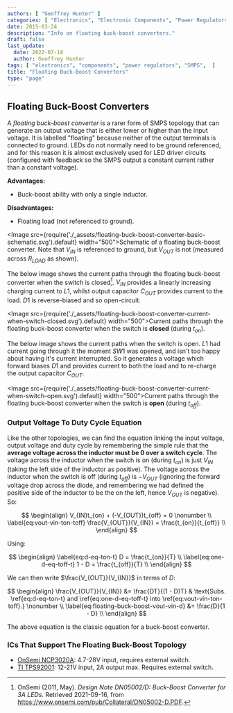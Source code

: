 ```yaml
---
authors: [ "Geoffrey Hunter" ]
categories: [ "Electronics", "Electronic Components", "Power Regulators" ]
date: 2015-03-24
description: "Info on floating buck-boost converters."
draft: false
last_update:
  date: 2022-07-18
  author: Geoffrey Hunter
tags: [ "electronics", "components", "power regulators", "SMPS",  ]
title: "Floating Buck-Boost Converters"
type: "page"
---
```


## Floating Buck-Boost Converters

A _floating buck-boost converter_ is a rarer form of SMPS topology that can generate an output voltage that is either lower or higher than the input voltage. It is labelled "floating" because neither of the output terminals is connected to ground. LEDs do not normally need to be ground referenced, and for this reason it is almost exclusively used for LED driver circuits (configured with feedback so the SMPS output a constant current rather than a constant voltage).

**Advantages:**

* Buck-boost ability with only a single inductor.

**Disadvantages:**

* Floating load (not referenced to ground).

<Image src={require('./_assets/floating-buck-boost-converter-basic-schematic.svg').default} width="500">Schematic of a floating buck-boost converter. Note that $V_{IN}$ is referenced to ground, but $V_{OUT}$ is not (measured across $R_{LOAD}$ as shown).</Image>

The below image shows the current paths through the floating buck-boost converter when the switch is closed[^bib-onsemi-floating-buck-boost]. $V_{IN}$ provides a linearly increasing charging current to $L1$, whilst output capacitor $C_{OUT}$ provides current to the load. $D1$ is reverse-biased and so open-circuit.

<Image src={require('./_assets/floating-buck-boost-converter-current-when-switch-closed.svg').default} width="500">Current paths through the floating buck-boost converter when the switch is **closed** (during $t_{on}$).</Image>

The below image shows the current paths when the switch is open. $L1$ had current going through it the moment $SW1$ was opened, and isn't too happy about having it's current interrupted. So it generates a voltage which forward biases $D1$ and provides current to both the load and to re-charge the output capacitor $C_{OUT}$.

<Image src={require('./_assets/floating-buck-boost-converter-current-when-switch-open.svg').default} width="500">Current paths through the floating buck-boost converter when the switch is **open** (during $t_{off}$).</Image>

### Output Voltage To Duty Cycle Equation

Like the other topologies, we can find the equation linking the input voltage, output voltage and duty cycle by remembering the simple rule that the **average voltage across the inductor must be 0 over a switch cycle**. The voltage across the inductor when the switch is on (during $t_{on}$) is just $V_{IN}$ (taking the left side of the inductor as positive). The voltage across the inductor when the switch is off (during $t_{off}$) is $-V_{OUT}$ (ignoring the forward voltage drop across the diode, and remembering we had defined the positive side of the inductor to be the on the left, hence $V_{OUT}$ is negative). So: 

$$
\begin{align}
V_{IN}t_{on} + (-V_{OUT})t_{off} = 0 \nonumber \\
\label{eq:vout-vin-ton-toff}
\frac{V_{OUT}}{V_{IN}} = \frac{t_{on}}{t_{off}} \\
\end{align}
$$

Using:

$$
\begin{align}
\label{eq:d-eq-ton-t}
D = \frac{t_{on}}{T} \\
\label{eq:one-d-eq-toff-t}
1 - D = \frac{t_{off}}{T} \\
\end{align}
$$

We can then write $\frac{V_{OUT}}{V_{IN}}$ in terms of $D$:

$$
\begin{align}
\frac{V_{OUT}}{V_{IN}} &= \frac{DT}{(1 - D)T} & \text{Subs. \ref{eq:d-eq-ton-t} and \ref{eq:one-d-eq-toff-t} into \ref{eq:vout-vin-ton-toff}.} \nonumber \\
                        \label{eq:floating-buck-boost-vout-vin-d}
                       &= \frac{D}{1 - D} \\
\end{align}
$$

The above equation is the classic equation for a buck-boost converter.

### ICs That Support The Floating Buck-Boost Topology

* [OnSemi NCP3020A](https://www.onsemi.com/pdf/datasheet/ncp3020-d.pdf): 4.7-28V input, requires external switch.
* [TI TPS92001](https://www.ti.com/product/TPS92001): 12-21V input, 2A output max. Requires external switch.

[^bib-microsemi-v-i-mode]:  Maniktala, Sanjaya (2012). _Voltage-Mode, Current-Mode (and Hysteretic Control)_. Microsemi. Retrieved 2021-08-22, from https://www.microsemi.com/document-portal/doc_view/124786-voltage-mode-current-mode-and-hysteretic-control.
[^bib-onsemi-floating-buck-boost]:  OnSemi (2011, May). _Design Note DN05002/D: Buck-Boost Converter for 3A LEDs_. Retrieved 2021-09-16, from https://www.onsemi.com/pub/Collateral/DN05002-D.PDF.